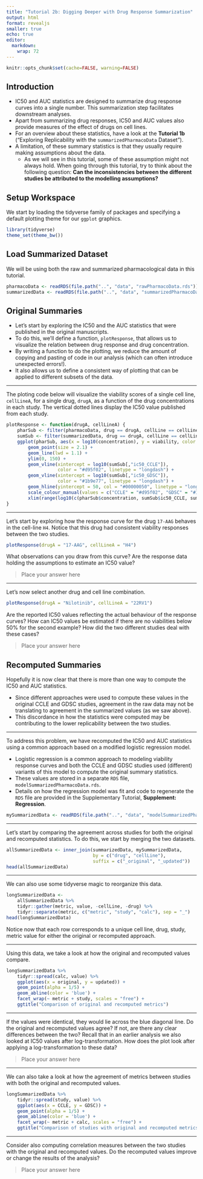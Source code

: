 ```yaml
---
title: "Tutorial 2b: Digging Deeper with Drug Response Summarization"
output: html
format: revealjs
smaller: true
echo: true
editor: 
  markdown: 
    wrap: 72
---
```


```r
knitr::opts_chunk$set(cache=FALSE, warning=FALSE)
```

## Introduction

- IC50 and AUC statistics are designed to summarize drug response curves into a single number. This summarization step facilitates downstream analyses. 
- Apart from summarizing drug responses, IC50 and AUC values also provide measures of the effect of drugs on cell lines. 
- For an overview about these statistics, have a look at the **Tutorial 1b** ("Exploring Replicability with the `summarizedPharmacoData` Dataset").
- A limitation, of these summary statistics is that they usually require making assumptions about the data. 
  - As we will see in this tutorial, some of these assumption might not always hold. When going through this tutorial, try to think about the following question: **Can the inconsistencies between the different studies be attributed to the modelling assumptions?**

## Setup Workspace

We start by loading the tidyverse family of packages and specifying a default plotting theme for our `ggplot` graphics.

```r
library(tidyverse)
theme_set(theme_bw())
```

## Load Summarized Dataset

We will be using both the raw and summarized pharmacological data in this tutorial. 

```r
pharmacoData <- readRDS(file.path("..", "data", "rawPharmacoData.rds"))
summarizedData <- readRDS(file.path("..", "data", "summarizedPharmacoData.rds"))
```

## Original Summaries

- Let's start by exploring the IC50 and the AUC statistics that were published in the original manuscripts. 
- To do this, we'll define a function, `plotResponse`, that allows us to visualize the relation between drug response and drug concentration. 
- By writing a function to do the plotting, we reduce the amount of copying and pasting of code in our analysis (which can often introduce unexpected errors!). 
- It also allows us to define a consistent way of plotting that can be applied to different subsets of the data.

---

The ploting code below will visualize the viability scores of a single cell line, `cellLineA`, for a single drug, `drugA`, as a function of the drug concentrations in each study. The vertical dotted lines display the IC50 value published from each study.

```r
plotResponse <- function(drugA, cellLineA) {
    pharSub <- filter(pharmacoData, drug == drugA, cellLine == cellLineA)
    sumSub <- filter(summarizedData, drug == drugA, cellLine == cellLineA)
    ggplot(pharSub, aes(x = log10(concentration), y = viability, color = study)) +
        geom_point(size = 2.1) +
        geom_line(lwd = 1.1) +
        ylim(0, 150) +
        geom_vline(xintercept = log10(sumSub[,"ic50_CCLE"]),
                   color = "#d95f02", linetype = "longdash") +
        geom_vline(xintercept = log10(sumSub[,"ic50_GDSC"]),
                   color = "#1b9e77", linetype = "longdash") +
        geom_hline(yintercept = 50, col = "#00000050", linetype = "longdash") +
        scale_colour_manual(values = c("CCLE" = "#d95f02", "GDSC" = "#1b9e77")) +
        xlim(range(log10(c(pharSub$concentration, sumSub$ic50_CCLE, sumSub$ic50_GDSC))))
}
```

---

Let's start by exploring how the response curve for the drug `17-AAG` behaves in the cell-line `H4`. Notice that this drug had consistent viability responses between the two studies.

```r
plotResponse(drugA = "17-AAG", cellLineA = "H4")
```

What observations can you draw from this curve? Are the response data holding the assumptions to estimate an IC50 value?

> Place your answer here

---

Let's now select another drug and cell line combination.

```r
plotResponse(drugA = "Nilotinib", cellLineA = "22RV1")
```

Are the reported IC50 values reflecting the actual behaviour of the response curves? How can IC50 values be estimated if there are no viabilities below 50% for the second example? How did the two different studies deal with these cases?

> Place your answer here


## Recomputed Summaries

Hopefully it is now clear that there is more than one way to compute the IC50 and AUC statistics.  

- Since different approaches were used to compute these values in the original CCLE and GDSC studies, agreement in the raw data may not be translating to agreement in the summarized values (as we saw above). 
- This discordance in how the statistics were computed may be contributing to the lower replicability between the two studies.

---

To address this problem, we have recomputed the IC50 and AUC statistics using a common approach based on a modified logistic regression model.  

- Logistic regression is a common approach to modeling viability response curves and both the CCLE and GDSC studies used (different) variants of this model to compute the original summary statistics. 
- These values are stored in a separate `RDS` file, `modelSummarizedPharmacoData.rds`. 
- Details on how the regression model was fit and code to regenerate the `RDS` file are provided in the Supplementary Tutorial, **Supplement: Regression**.

```r
mySummarizedData <- readRDS(file.path("..", "data", "modelSummarizedPharmacoData.rds"))
```

---

Let's start by comparing the agreement across studies for both the original and recomputed statistics. To do this, we start by merging the two datasets.

```r
allSummarizedData <- inner_join(summarizedData, mySummarizedData,
                                by = c("drug", "cellLine"),
                                suffix = c("_original", "_updated"))
head(allSummarizedData)
```

---

We can also use some tidyverse magic to reorganize this data.

```r
longSummarizedData <-
    allSummarizedData %>%
    tidyr::gather(metric, value, -cellLine, -drug) %>%
    tidyr::separate(metric, c("metric", "study", "calc"), sep = "_")
head(longSummarizedData)
```

Notice now that each row corresponds to a unique cell line, drug, study, metric value for either the original or recomputed approach.

---

Using this data, we take a look at how the original and recomputed values compare.

```r
longSummarizedData %>%
    tidyr::spread(calc, value) %>%
    ggplot(aes(x = original, y = updated)) +
    geom_point(alpha = 1/5) +
    geom_abline(color = 'blue') + 
    facet_wrap(~ metric + study, scales = "free") +
    ggtitle("Comparison of original and recomputed metrics")
```

---

If the values were identical, they would lie across the blue diagonal line. Do the original and recomputed values agree? If not, are there any clear differences between the two? Recall that in an earlier analysis we also looked at IC50 values after log-transformation. How does the plot look after applying a log-transformation to these data?

> Place your answer here

---

We can also take a look at how the agreement of metrics between studies with both the original and recomputed values.

```r
longSummarizedData %>%
    tidyr::spread(study, value) %>%
    ggplot(aes(x = CCLE, y = GDSC)) +
    geom_point(alpha = 1/5) +
    geom_abline(color = 'blue') + 
    facet_wrap(~ metric + calc, scales = "free") +
    ggtitle("Comparison of studies with original and recomputed metrics")
```

---

Consider also computing correlation measures between the two studies with the original and recomputed values. Do the recomputed values improve or change the results of the analysis?

> Place your answer here


